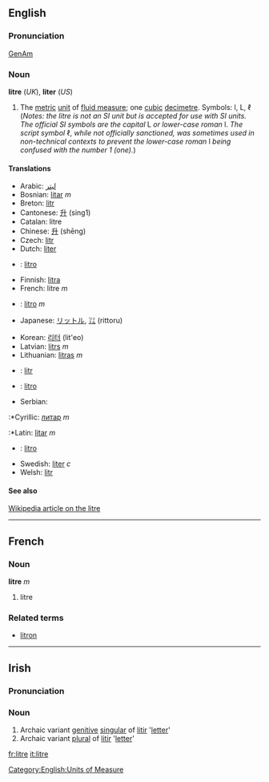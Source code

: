 ==English==
===Pronunciation===
[[w:General American|GenAm]] {{IPA|[ˈlitɚ]}}
===Noun===
'''litre''' (''UK''), '''liter''' (''US'')

#The [[metric]] [[unit]] of [[fluid measure]]; one [[cubic]] [[decimetre]].  Symbols: l, L, &#x2113; (''Notes: the litre is not an SI unit but is accepted for use with SI units.  The official SI symbols are the capital'' L ''or lower-case roman'' l.  ''The script symbol'' &#x2113;, ''while not officially sanctioned, was sometimes used in non-technical contexts to prevent the lower-case roman'' l ''being confused with the number 1 (one).'')

====Translations====
{{top}}
*Arabic: [[ليتر]]
*Bosnian: [[litar]] ''m''
*Breton: [[litr]]
*Cantonese: [[升]] (sing1)
*Catalan: litre
*Chinese: [[升]] (shēng)
*Czech: [[litr]]
*Dutch: [[liter]]
*{{eo}}: [[litro]]
*Finnish: [[litra]]
*French: litre ''m''
*{{it}}: [[litro]] ''m''
*Japanese: [[リットル]], [[㍑]] (rittoru)
{{mid}}
*Korean: [[리터]] (lit'eo)
*Latvian: [[litrs]] ''m''
*Lithuanian: [[litras]] ''m''
*{{pl}}: [[litr]]
*{{pt}}: [[litro]]
*Serbian:
:*Cyrillic: [[литар]] ''m''
:*Latin: [[litar]] ''m''
*{{es}}: [[litro]]
*Swedish: [[liter]] ''c''
*Welsh: [[litr]]
{{bottom}}

====See also====
[[:w:Litre|Wikipedia article on the litre]]

----

==French==
===Noun===
'''litre''' ''m''

# litre

===Related terms===
*[[litron]]

----

==Irish==
===Pronunciation===
{{IPA|[ˈʎit&#690;r&#690;ə]}}
===Noun===
#Archaic variant [[genitive]] [[singular]] of [[litir]] '[[letter]]'
#Archaic variant [[plural]] of [[litir]] '[[letter]]'

[[Category:English:Units of Measure]]

[[fr:litre]]
[[it:litre]]